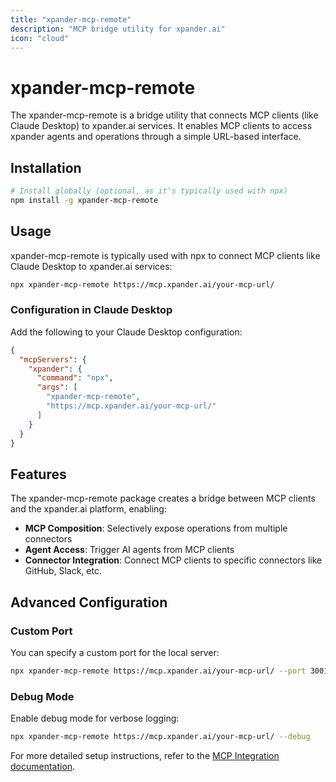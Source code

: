 ```yaml
---
title: "xpander-mcp-remote"
description: "MCP bridge utility for xpander.ai"
icon: "cloud"
---
```


# xpander-mcp-remote

The xpander-mcp-remote is a bridge utility that connects MCP clients (like Claude Desktop) to xpander.ai services. It enables MCP clients to access xpander agents and operations through a simple URL-based interface.

## Installation

```bash
# Install globally (optional, as it's typically used with npx)
npm install -g xpander-mcp-remote
```

## Usage

xpander-mcp-remote is typically used with npx to connect MCP clients like Claude Desktop to xpander.ai services:

```bash
npx xpander-mcp-remote https://mcp.xpander.ai/your-mcp-url/
```

### Configuration in Claude Desktop

Add the following to your Claude Desktop configuration:

```json
{
  "mcpServers": {
    "xpander": {
      "command": "npx",
      "args": [
        "xpander-mcp-remote",
        "https://mcp.xpander.ai/your-mcp-url/"
      ]
    }
  }
}
```

## Features

The xpander-mcp-remote package creates a bridge between MCP clients and the xpander.ai platform, enabling:

- **MCP Composition**: Selectively expose operations from multiple connectors
- **Agent Access**: Trigger AI agents from MCP clients
- **Connector Integration**: Connect MCP clients to specific connectors like GitHub, Slack, etc.

## Advanced Configuration

### Custom Port

You can specify a custom port for the local server:

```bash
npx xpander-mcp-remote https://mcp.xpander.ai/your-mcp-url/ --port 3001
```

### Debug Mode

Enable debug mode for verbose logging:

```bash
npx xpander-mcp-remote https://mcp.xpander.ai/your-mcp-url/ --debug
```

For more detailed setup instructions, refer to the [MCP Integration documentation](/docs/05-human-interfaces/04-mcp). 